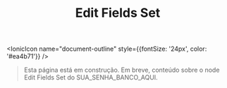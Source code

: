 ﻿---
title: Edit Fields Set
sidebar_position: 2
description: Página em construção.
---

<IonicIcon name="document-outline" style={{fontSize: '24px', color: '#ea4b71'}} />

> Esta página está em construção. Em breve, conteúdo sobre o node Edit Fields Set do SUA_SENHA_BANCO_AQUI.
